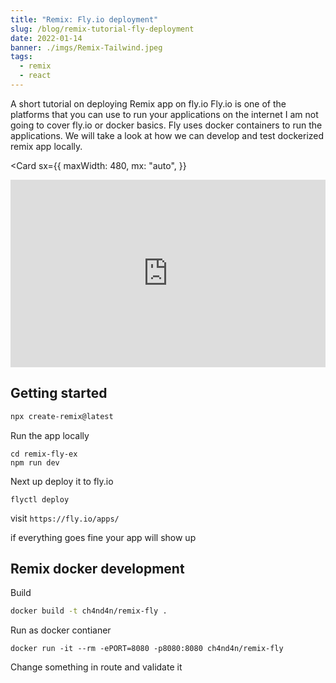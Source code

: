 ```yaml
---
title: "Remix: Fly.io deployment"
slug: /blog/remix-tutorial-fly-deployment
date: 2022-01-14
banner: ./imgs/Remix-Tailwind.jpeg
tags:
  - remix
  - react
---
```



A short tutorial on deploying Remix app on fly.io
Fly.io is one of the platforms that you can use to
run your applications on the internet
I am not going to cover fly.io or docker basics.
Fly uses docker containers to run the applications.
We will take a look at how we can develop and test dockerized remix app locally.

<Card
  sx={{
    maxWidth: 480,
    mx: "auto",
  }}
>
  <iframe
    width="100%"
    height="300px"
    src="https://www.youtube.com/embed/-gjr8fJNCP4"
    frameborder="0"
    allow="accelerometer; picture-in-picture"
    allowfullscreen
  ></iframe>
</Card>

## Getting started

```bash
npx create-remix@latest
```

Run the app locally

```
cd remix-fly-ex
npm run dev
```

Next up deploy it to fly.io

```
flyctl deploy
```

visit `https://fly.io/apps/`

if everything goes fine your app will show up

## Remix docker development

Build

```bash
docker build -t ch4nd4n/remix-fly .
```

Run as docker contianer

```
docker run -it --rm -ePORT=8080 -p8080:8080 ch4nd4n/remix-fly
```

Change something in route and validate it
